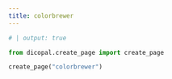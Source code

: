 ```yaml
---
title: colorbrewer
---
```



```python
# | output: true

from dicopal.create_page import create_page

create_page("colorbrewer")
```


